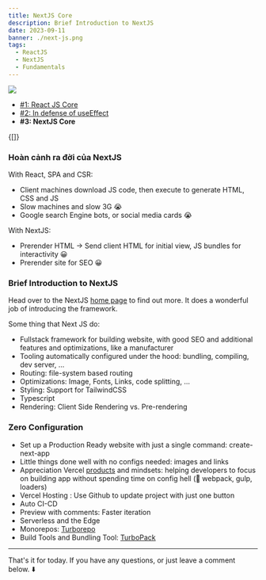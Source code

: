 ```yaml
---
title: NextJS Core
description: Brief Introduction to NextJS
date: 2023-09-11
banner: ./next-js.png
tags:
  - ReactJS
  - NextJS
  - Fundamentals
---
```




<img src="./next-js.png" />

- [#1: React JS Core](react-core)
- [#2: In defense of useEffect](putting-props-to-use-state)
- <b>#3: NextJS Core</b>

<Translations>{[]}</Translations>

### Hoàn cảnh ra đời của NextJS

With React, SPA and CSR:
+ Client machines download JS code, then execute to generate HTML, CSS and JS
+ Slow machines and slow 3G 😭
+ Google search Engine bots, or social media cards 😭

With NextJS:
+ Prerender HTML -> Send client HTML for initial view, JS bundles for interactivity 😀
+ Prerender site for SEO 😀

### Brief Introduction to NextJS

Head over to the NextJS [home page](https://nextjs.org/) to find out more. It does a wonderful job of introducing the framework.

Some thing that Next JS do:

- Fullstack framework for building website, with good SEO and additional features and optimizations, like a manufacturer
- Tooling automatically configured under the hood: bundling, compiling, dev server, ...
- Routing: file-system based routing
- Optimizations: Image, Fonts, Links, code splitting, ...
- Styling: Support for TailwindCSS
- Typescript
- Rendering: Client Side Rendering vs. Pre-rendering

### Zero Configuration

- Set up a Production Ready website with just a single command: create-next-app
- Little things done well with no configs needed: images and links
- Appreciation Vercel [products](https://vercel.com/) and mindsets: helping developers to focus on building app without spending time on config hell (👋 webpack, gulp, loaders)
- Vercel Hosting : Use Github to update project with just one button
- Auto CI-CD
- Preview with comments: Faster iteration
- Serverless and the Edge
- Monorepos: [Turborepo](https://turbo.build/repo)
- Build Tools and Bundling Tool: [TurboPack](https://turbo.build/pack)

---

That's it for today. If you have any questions, or just leave a comment below. ⬇️

<Comments />
